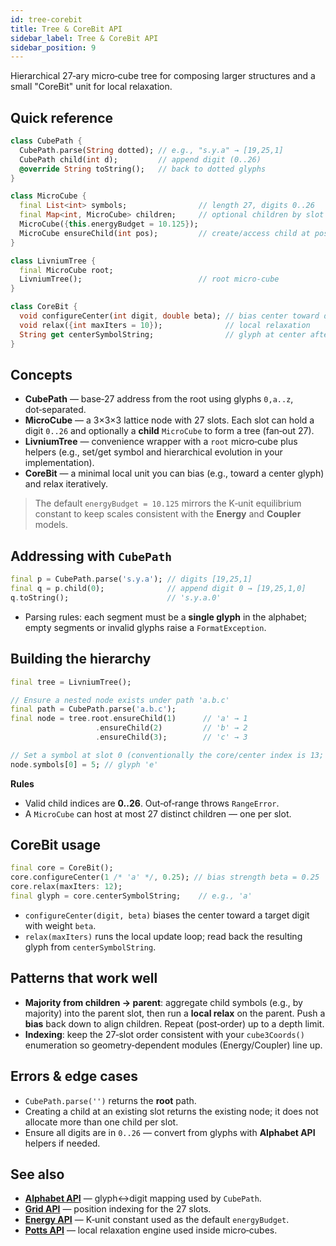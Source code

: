 ```yaml
---
id: tree-corebit
title: Tree & CoreBit API
sidebar_label: Tree & CoreBit API
sidebar_position: 9
---
```


Hierarchical 27‑ary micro‑cube tree for composing larger structures and a small "CoreBit" unit for local relaxation.

## Quick reference

```dart
class CubePath {
  CubePath.parse(String dotted); // e.g., "s.y.a" → [19,25,1]
  CubePath child(int d);         // append digit (0..26)
  @override String toString();   // back to dotted glyphs
}

class MicroCube {
  final List<int> symbols;                // length 27, digits 0..26
  final Map<int, MicroCube> children;     // optional children by slot 0..26
  MicroCube({this.energyBudget = 10.125});
  MicroCube ensureChild(int pos);         // create/access child at pos
}

class LivniumTree {
  final MicroCube root;
  LivniumTree();                          // root micro‑cube
}

class CoreBit {
  void configureCenter(int digit, double beta); // bias center toward digit
  void relax({int maxIters = 10});              // local relaxation
  String get centerSymbolString;                // glyph at center after relax
}
```

## Concepts

- **CubePath** — base‑27 address from the root using glyphs `0,a..z`, dot‑separated.
- **MicroCube** — a 3×3×3 lattice node with 27 slots. Each slot can hold a digit `0..26` and optionally a **child** `MicroCube` to form a tree (fan‑out 27).
- **LivniumTree** — convenience wrapper with a `root` micro‑cube plus helpers (e.g., set/get symbol and hierarchical evolution in your implementation).
- **CoreBit** — a minimal local unit you can bias (e.g., toward a center glyph) and relax iteratively.

> The default `energyBudget = 10.125` mirrors the K‑unit equilibrium constant to keep scales consistent with the **Energy** and **Coupler** models.

## Addressing with `CubePath`

```dart
final p = CubePath.parse('s.y.a'); // digits [19,25,1]
final q = p.child(0);              // append digit 0 → [19,25,1,0]
q.toString();                      // 's.y.a.0'
```

- Parsing rules: each segment must be a **single glyph** in the alphabet; empty segments or invalid glyphs raise a `FormatException`.

## Building the hierarchy

```dart
final tree = LivniumTree();

// Ensure a nested node exists under path 'a.b.c'
final path = CubePath.parse('a.b.c');
final node = tree.root.ensureChild(1)      // 'a' → 1
                   .ensureChild(2)         // 'b' → 2
                   .ensureChild(3);        // 'c' → 3

// Set a symbol at slot 0 (conventionally the core/center index is 13; your API may differ)
node.symbols[0] = 5; // glyph 'e'
```

**Rules**
- Valid child indices are **0..26**. Out‑of‑range throws `RangeError`.
- A `MicroCube` can host at most 27 distinct children — one per slot.

## CoreBit usage

```dart
final core = CoreBit();
core.configureCenter(1 /* 'a' */, 0.25); // bias strength beta = 0.25
core.relax(maxIters: 12);
final glyph = core.centerSymbolString;    // e.g., 'a'
```

- `configureCenter(digit, beta)` biases the center toward a target digit with weight `beta`.
- `relax(maxIters)` runs the local update loop; read back the resulting glyph from `centerSymbolString`.

## Patterns that work well

- **Majority from children → parent**: aggregate child symbols (e.g., by majority) into the parent slot, then run a **local relax** on the parent. Push a **bias** back down to align children. Repeat (post‑order) up to a depth limit.
- **Indexing**: keep the 27‑slot order consistent with your `cube3Coords()` enumeration so geometry‑dependent modules (Energy/Coupler) line up.

## Errors & edge cases

- `CubePath.parse('')` returns the **root** path.
- Creating a child at an existing slot returns the existing node; it does not allocate more than one child per slot.
- Ensure all digits are in `0..26` — convert from glyphs with **Alphabet API** helpers if needed.

## See also
- **[Alphabet API](/api/alphabet)** — glyph↔digit mapping used by `CubePath`.
- **[Grid API](/api/grid)** — position indexing for the 27 slots.
- **[Energy API](/api/energy)** — K‑unit constant used as the default `energyBudget`.
- **[Potts API](/api/potts)** — local relaxation engine used inside micro‑cubes.
